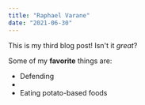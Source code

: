 ```yaml
---
title: "Raphael Varane"
date: "2021-06-30"
---
```


This is my third blog post! Isn't it _great_?

Some of my **favorite** things are:

- Defending
-
- Eating potato-based foods
